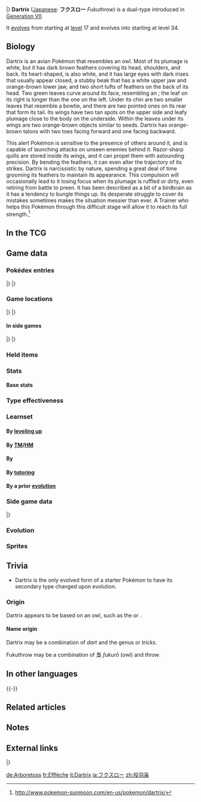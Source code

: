 {{PokémonPrevNext/Head|type=Grass|type2=Flying}}
{{PokémonPrevNext/Pokémon|type=Grass|prevnum=722|prev=Rowlet|nextnum=724|next=Decidueye}}
|}
{{Pokémon Infobox
|name=Dartrix
|jname=フクスロー
|jtranslit=Fukusurō
|tmname=Fukuthrow
|ndex=723
|type1=Grass
|type2=Flying
|category=Blade Quill
|height-ftin=2'04"
|height-m=0.7
|weight-lbs=35.3
|weight-kg=16.0
|adex=002
|abilityn=d
|ability1=Overgrow
|abilityd=Long Reach
|egggroupn=1
|egggroup1=Flying
|eggcycles=15
|evtotal=2
|evhp=2
|expyield=147
|lv100exp=1,059,860
|gendercode=31
|color=Brown
|catchrate=45
|body=09
|pokefordex=dartrix
|generation=7
|friendship=70
}}
'''Dartrix''' ([[List of Japanese Pokémon names|Japanese]]: '''フクスロー''' ''Fukuthrow'') is a dual-type {{2t|Grass|Flying}} {{OBP|Pokémon|species}} introduced in [[Generation VII]].

It [[Evolution|evolves]] from {{p|Rowlet}} starting at [[level]] 17 and evolves into {{p|Decidueye}} starting at level 34.

==Biology==
Dartrix is an avian Pokémon that resembles an owl. Most of its plumage is white, but it has dark brown feathers covering its head, shoulders, and back. Its heart-shaped, {{wp|facial disc}} is also white, and it has large eyes with dark irises that usually appear closed, a stubby beak that has a white upper jaw and orange-brown lower jaw, and two short tufts of feathers on the back of its head. Two green leaves curve around its face, resembling an {{wp|asymmetric cut}}; the leaf on its right is longer than the one on the left. Under its chin are two smaller leaves that resemble a bowtie, and there are two pointed ones on its rear that form its tail. Its wings have two tan spots on the upper side and leafy plumage close to the body on the underside. Within the leaves under its wings are two orange-brown objects similar to seeds. Dartrix has orange-brown talons with two toes facing forward and one facing backward.

This alert Pokémon is sensitive to the presence of others around it, and is capable of launching attacks on unseen enemies behind it. Razor-sharp quills are stored inside its wings, and it can propel them with astounding precision. By bending the feathers, it can even alter the trajectory of its strikes. Dartrix is narcissistic by nature, spending a great deal of time grooming its feathers to maintain its appearance. This compulsion will occasionally lead to it losing focus when its plumage is ruffled or dirty, even retiring from battle to preen. It has been described as a bit of a birdbrain as it has a tendency to bungle things up. Its desperate struggle to cover its mistakes sometimes makes the situation messier than ever. A Trainer who helps this Pokémon through this difficult stage will allow it to reach its full strength.<ref>http://www.pokemon-sunmoon.com/en-us/pokemon/dartrix/</ref>
<!--
==In the anime==
===Major appearances===
===Minor appearances===

==In the manga==-->

==In the TCG==
{{main|Dartrix (TCG)}}

==Game data==
===Pokédex entries===
{{Dex/Header|type=Grass|type2=Flying}}
{{Dex/NA|gen=VII}}
{{Dex/Gen|gen=VII}}
{{Dex/Entry1|v=Sun|entry=A bit of a dandy, it spends its free time preening its wings. Its preoccupation with any dirt on its plumage can leave it unable to battle.}}
{{Dex/Entry1|v=Moon|entry=It throws sharp feathers called blade quills at enemies or prey. It seldom misses.}}
{{Dex/Entry1|v=Ultra Sun|entry=This narcissistic Pokémon is a clean freak. If you don't groom it diligently, it will stop listening to you.}}
{{Dex/Entry1|v=Ultra Moon|entry=Supremely sensitive to the presence of others, it can detect opponents standing behind it, flinging its sharp feathers to take them out.}}
|}
|}
{{Dex/Footer}}

===Game locations===
{{Availability/Header|type=Grass|type2=Flying}}
{{Availability/NA|gen=VII}}
{{Availability/Gen|gen=VII}}
{{Availability/Entry2|v=Sun|v2=Moon|area=[[Evolution|Evolve]] {{p|Rowlet}}}}
{{Availability/Entry2|v=Ultra Sun|v2=Ultra Moon|area=[[Evolution|Evolve]] {{p|Rowlet}}}}
|}
|}
{{Availability/Footer}}

====In side games====
{{Availability/Header|type=Grass|type2=Flying}}
{{Availability/Cross}}
{{Availability/Entry1|1|v=Shuffle|color={{beauty color}}|area=Event: ''{{DL|Special Stages|The Daily Pokémon (#9)}}''}}
|}
|}
{{Availability/Footer}}

===Held items===
===Stats===
====Base stats====
{{Stats
|type=Grass
|type2=Flying
|HP=78
|Attack=75
|Defense=75
|SpAtk=70
|SpDef=70
|Speed=52}}

===Type effectiveness===
{{TypeEffectiveness
|type1=Grass
|type2=Flying
|Normal=100
|Fighting=50
|Flying=200
|Poison=200
|Ground=0
|Rock=200
|Bug=100
|Ghost=100
|Steel=100
|Fire=200
|Water=50
|Grass=25
|Electric=100
|Psychic=100
|Ice=400
|Dragon=100
|Dark=100
|Fairy=100}}

===Learnset===
====By [[Level|leveling up]]====
{{learnlist/levelh/7|Dartrix|Grass|Flying|7|SM|USUM}}
{{learnlist/levelVII|1|1|Growl|Normal|Status|—|100|40}}
{{learnlist/levelVII|1|1|Leafage|Grass|Physical|40|100|40||'''}}
{{learnlist/levelVII|1|1|Peck|Flying|Physical|35|100|35||'''}}
{{learnlist/levelVII|1|1|Tackle|Normal|Physical|40|100|35}}
{{learnlist/levelVII|4|4|Growl|Normal|Status|—|100|40}}
{{learnlist/levelVII|8|8|Peck|Flying|Physical|35|100|35||'''}}
{{learnlist/levelVII|11|11|Astonish|Ghost|Physical|30|100|15||''}}
{{learnlist/levelVII|15|14|Razor Leaf|Grass|Physical|55|95|25||'''}}
{{learnlist/levelVII|N/A|16|Ominous Wind|Ghost|Special|60|100|5||''}}
{{learnlist/levelVII|19|19|Foresight|Normal|Status|—|—|40}}
{{learnlist/levelVII|24|24|Pluck|Flying|Physical|60|100|20||'''}}
{{learnlist/levelVII|28|28|Synthesis|Grass|Status|—|—|5}}
{{learnlist/levelVII|33|33|Fury Attack|Normal|Physical|15|85|20}}
{{learnlist/levelVII|37|37|Sucker Punch|Dark|Physical|70|100|5}}
{{learnlist/levelVII|42|42|Leaf Blade|Grass|Physical|90|100|15||'''}}
{{learnlist/levelVII|46|46|Feather Dance|Flying|Status|—|100|15}}
{{learnlist/levelVII|51|51|Brave Bird|Flying|Physical|120|100|15||'''}}
{{learnlist/levelVII|55|55|Nasty Plot|Dark|Status|—|—|20}}
{{learnlist/levelf/7|Dartrix|Grass|Flying|7}}

====By [[TM]]/[[HM]]====
{{learnlist/tmh/7|Dartrix|Grass|Flying|7}}
{{learnlist/tm7|TM01|Work Up|Normal|Status|—|—|30}}
{{learnlist/tm7|TM06|Toxic|Poison|Status|—|90|10}}
{{learnlist/tm7|TM10|Hidden Power|Normal|Special|60|100|15}}
{{learnlist/tm7|TM11|Sunny Day|Fire|Status|—|—|5}}
{{learnlist/tm7|TM16|Light Screen|Psychic|Status|—|—|30}}
{{learnlist/tm7|TM17|Protect|Normal|Status|—|—|10}}
{{learnlist/tm7|TM19|Roost|Flying|Status|—|—|10}}
{{learnlist/tm7|TM20|Safeguard|Normal|Status|—|—|25}}
{{learnlist/tm7|TM21|Frustration|Normal|Physical|—|100|20}}
{{learnlist/tm7|TM22|Solar Beam|Grass|Special|120|100|10||'''}}
{{learnlist/tm7|TM27|Return|Normal|Physical|—|100|20}}
{{learnlist/tm7|TM32|Double Team|Normal|Status|—|—|15}}
{{learnlist/tm7|TM42|Facade|Normal|Physical|70|100|20}}
{{learnlist/tm7|TM44|Rest|Psychic|Status|—|—|10}}
{{learnlist/tm7|TM45|Attract|Normal|Status|—|100|15}}
{{learnlist/tm7|TM48|Round|Normal|Special|60|100|15}}
{{learnlist/tm7|TM49|Echoed Voice|Normal|Special|40|100|15}}
{{learnlist/tm7|TM51|Steel Wing|Steel|Physical|70|90|25}}
{{learnlist/tm7|TM53|Energy Ball|Grass|Special|90|100|10||'''}}
{{learnlist/tm7|TM54|False Swipe|Normal|Physical|40|100|40}}
{{learnlist/tm7|TM65|Shadow Claw|Ghost|Physical|70|100|15||''}}
{{learnlist/tm7|TM75|Swords Dance|Normal|Status|—|—|20}}
{{learnlist/tm7|TM86|Grass Knot|Grass|Special|—|100|20||'''}}
{{learnlist/tm7|TM87|Swagger|Normal|Status|—|85|15}}
{{learnlist/tm7|TM88|Sleep Talk|Normal|Status|—|—|10}}
{{learnlist/tm7|TM90|Substitute|Normal|Status|—|—|10}}
{{learnlist/tm7|TM96|Nature Power|Normal|Status|—|—|20}}
{{learnlist/tm7|TM100|Confide|Normal|Status|—|—|20}}
{{learnlist/tmf/7|Dartrix|Grass|Flying|7}}

====By {{pkmn|breeding}}====
{{learnlist/breedh/7|Dartrix|Grass|Flying|7}}
{{learnlist/breed7|{{MSP|176|Togetic}}{{MSP|741|Oricorio}}|Baton Pass|Normal|Status|—|—|40}}
{{learnlist/breed7|{{MSP|041|Zubat}}{{MSP|042|Golbat}}{{MSP|169|Crobat}}{{MSP|177|Natu}}{{MSP|178|Xatu}}|Confuse Ray|Ghost|Status|—|100|10}}
{{learnlist/breed7|{{MSP|083|Farfetch'd}}|Curse|Ghost|Status|—|—|10|*}}
{{learnlist/breed7|{{MSP|580|Ducklett}}{{MSP|581|Swanna}}{{MSP|627|Rufflet}}{{MSP|628|Braviary}}|Defog|Flying|Status|—|—|15}}
{{learnlist/breed7|{{MSP|041|Zubat}}{{MSP|042|Golbat}}{{MSP|169|Crobat}}{{MSP|198|Murkrow}}{{MSP|430|Honchkrow}}|Haze|Ice|Status|—|—|30}}
{{learnlist/breed7|{{MSP|177|Natu}}{{MSP|178|Xatu}}{{MSP|722|Rowlet}}{{MSP|723|Dartrix}}{{MSP|724|Decidueye}}|Ominous Wind|Ghost|Special|60|100|5||''}}
{{learnlist/breedf/7|Dartrix|Grass|Flying|7}}

====By [[Move Tutor|tutoring]]====
{{learnlist/tutorh/7|Dartrix|Grass|Flying|7}}
{{learnlist/tutor7|Covet|Normal|Physical|60|100|25|||no|yes}}
{{learnlist/tutor7|Defog|Flying|Status|—|—|15|||no|yes}}
{{learnlist/tutor7|Giga Drain|Grass|Special|75|100|10||'''|no|yes}}
{{learnlist/tutor7|Grass Pledge|Grass|Special|80|100|10||'''|yes|yes}}
{{learnlist/tutor7|Seed Bomb|Grass|Physical|80|100|15||'''|no|yes}}
{{learnlist/tutor7|Sky Attack|Flying|Physical|140|90|5||'''|no|yes}}
{{learnlist/tutor7|Snore|Normal|Special|50|100|15|||no|yes}}
{{learnlist/tutor7|Synthesis|Grass|Status|—|—|5|||no|yes}}
{{learnlist/tutor7|Worry Seed|Grass|Status|—|100|10|||no|yes}}
{{learnlist/tutorf/7|Dartrix|Grass|Flying|7}}

====By a prior [[evolution]]====
{{Learnlist/prevoh/7|Dartrix|Grass|Flying|7}}
{{Learnlist/prevo7null}}
{{Learnlist/prevof/7|Dartrix|Grass|Flying|7}}

===Side game data===
{{Spindata/Head|type=Grass|type2=Flying}}
{{Spindata/Shuffle|col=6|type=Grass|ndex=723|num=708
|min=60
|max=105
|raisemaxlevel=5
|skill=Last-Ditch Effort
|skilldesc=Increases damage when things are looking desperate.
}}
|}

===Evolution===
{{Evobox-3
|type1=Grass
|type2=Flying
|pictype=art
|no1=722
|name1=Rowlet
|type1-1=Grass
|type2-1=Flying
|evo1={{bag|Rare Candy}}<br>{{color2|000|Level|Level 17}}
|no2=723
|name2=Dartrix
|type1-2=Grass
|type2-2=Flying
|evo2={{bag|Rare Candy}}<br>{{color2|000|Level|Level 34}}
|no3=724
|name3=Decidueye
|type1-3=Grass
|type2-3=Ghost}}

===Sprites===
{{Spritebox/Header|type=Grass|type2=Flying}}
{{Spritebox/NA|gen=VII}}
{{Spritebox/7|ndex=723}}
{{Spritebox/Footer|723|Dartrix}}

==Trivia==
* Dartrix is the only evolved form of a starter Pokémon to have its secondary type changed upon evolution.

===Origin===
Dartrix appears to be based on an owl, such as the {{wp|barn owl}} or {{wp|stilt-owl}}.

====Name origin====
Dartrix may be a combination of ''dart'' and the genus ''{{wp|Strix (genus)|Strix}}'' or ''tricks''.

Fukuthrow may be a combination of 梟 ''fukurō'' (owl) and ''throw''.

==In other languages==
{{Other languages|type=Grass|type2=Flying
|ja=フクスロー ''Fukuthrow''|jameaning=From {{tt|梟 ''fukurō''|owl}} and ''throw''
|fr=Efflèche|frmeaning=From {{tt|''chouette effraie''|barn owl}} and {{tt|''flèche''|arrow}}
|es=Dartrix|esmeaning=Same as English name
|de=Arboretoss|demeaning=From {{tt|''arbor''|Latin for tree}}, ''{{wp|Arboretum}}'', and ''toss''
|it=Dartrix|itmeaning=Same as English name
|ko=빼미스로우 ''Ppaemiseurou''|komeaning=From {{tt|올빼미 ''olppaemi''|owl}} and ''throw''
|zh_cmn=投羽梟 / 投羽枭 ''Tóuyǔxiāo''|zh_cmnmeaning=From {{tt|投 ''tóu''|throw}}, {{tt|羽 ''yǔ''|feather}}, and {{tt|梟 / 枭 ''xiāo''|owl}}
|zh_yue=投羽梟 ''Tàuhyúhhīu''|zh_yuemeaning=From {{tt|投 ''tàuh''|throw}}, {{tt|羽 ''yúh''|feather}}, and {{tt|梟 ''hīu''|owl}}
|ru=Дартрикс ''Dartriks''|rumeaning=Transcription of English name}}
{{-}}

==Related articles==

==Notes==
<references/>

==External links==
{{PokémonPrevNext/Head|type=Grass|type2=Flying}}
{{PokémonPrevNext/Pokémon|type=Grass|prevnum=722|prev=Rowlet|nextnum=724|next=Decidueye}}
|}
{{Project Pokédex notice}}

[[de:Arboretoss]]
[[fr:Efflèche]]
[[it:Dartrix]]
[[ja:フクスロー]]
[[zh:投羽枭]]